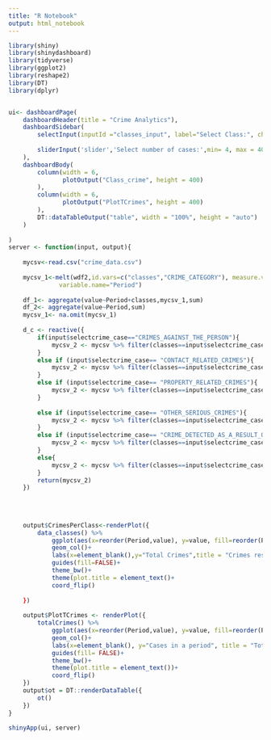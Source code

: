 ```yaml
---
title: "R Notebook"
output: html_notebook
---
```


```r
library(shiny)
library(shinydashboard)
library(tidyverse)
library(ggplot2)
library(reshape2)
library(DT)
library(dplyr)


ui<- dashboardPage(
    dashboardHeader(title = "Crime Analytics"),
    dashboardSidebar(
        selectInput(inputId ="classes_input", label="Select Class:", choices=c("CRIMES_AGAINST_THE _PERSON", "CONTACT_RELATED_CRIMES", "PROPERTY_RELATED_CRIMES", "OTHER_SERIOUS_CRIMES", "CRIME_DETECTED_AS_A_RESULT_OF_POLICE_ACTION", "SUBCATEGORIES_OF_AGGRAVATED_ROBBERY")), 
        
        sliderInput('slider','Select number of cases:',min= 4, max = 400, value = 0)
    ),
    dashboardBody(
        column(width = 6,
               plotOutput("Class_crime", height = 400)
        ),
        column(width = 6,
               plotOutput("PlotTCrimes", height = 400)
        ),
        DT::dataTableOutput("table", width = "100%", height = "auto")
    )
    
)
server <- function(input, output){
    
    mycsv<-read.csv("crime_data.csv")
    
    mycsv_1<-melt(wdf2,id.vars=c("classes","CRIME_CATEGORY"), measure.vars = c("April_2006_to_March_2007","April_2007_to_March_2008","April_2008_to_March_2009","April_2009_to_March_2010","April_2010_to_March_2011","April_2011_to_March_2012","April_2012_to_March_2013","April_2013_to_March_2014","April_2014_to_March_2015","April_2015_to_March_2016"),
              variable.name="Period") 
    
    df_1<- aggregate(value~Period+classes,mycsv_1,sum)
    df_2<- aggregate(value~Period,sum) 
    mycsv_1<- na.omit(mycsv_1) 
    
    d_c <- reactive({
        if(input$selectcrime_case=="CRIMES_AGAINST_THE_PERSON"){
            mycsv_2 <- mycsv %>% filter(classes==input$selectcrime_case)
        }
        else if (input$selectcrime_case== "CONTACT_RELATED_CRIMES"){
            mycsv_2 <- mycsv %>% filter(classes==input$selectcrime_case)
        }
        else if (input$selectcrime_case== "PROPERTY_RELATED_CRIMES"){
            mycsv_2 <- mycsv %>% filter(classes==input$selectcrime_case)
        }
        
        else if (input$selectcrime_case== "OTHER_SERIOUS_CRIMES"){
            mycsv_2 <- mycsv %>% filter(classes==input$selectcrime_case)
        }
        else if (input$selectcrime_case== "CRIME_DETECTED_AS_A_RESULT_OF_POLICE_ACTION"){
            mycsv_2 <- mycsv %>% filter(classes==input$selectcrime_case)
        }
        else{
            mycsv_2 <- mycsv %>% filter(classes==input$selectcrime_case)
        }
        return(mycsv_2)
    })
    
    
    
    
    output$CrimesPerClass<-renderPlot({
        data_classes() %>%
            ggplot(aes(x=reorder(Period,value), y=value, fill=reorder(Period,value)))+
            geom_col()+
            labs(x=element_blank(),y="Total Crimes",title = "Crimes results per Class")+
            guides(fill=FALSE)+
            theme_bw()+
            theme(plot.title = element_text()+
            coord_flip()
        
    })
    
    output$PlotTCrimes <- renderPlot({
        totalCrimes() %>% 
            ggplot(aes(x=reorder(Period,value), y=value, fill=reorder(Period,value)))+
            geom_col()+
            labs(x=element_blank(), y="Cases in a period", title = "Total number of Crime Cases")+
            guides(fill= FALSE)+
            theme_bw()+
            theme(plot.title = element_text())+
            coord_flip()
    })
    output$ot = DT::renderDataTable({
        ot() 
    })
}  

shinyApp(ui, server)
```

